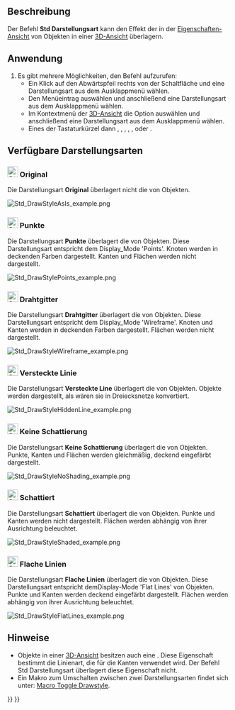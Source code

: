 <languages/>

{{Docnav/de
|[[Std_FreezeViews/de|AnsichtEinfrieren]]
|[[Std_SelBoundingBox/de|Auswahlbegrenzungsrahmen]]
|[[Std_View_Menu/de|Std Menü Ansicht]]
|IconL=
|IconR=Std_SelBoundingBox.svg
|IconC=Freecad.svg
}}

{{GuiCommand/de
|Name=Std DrawStyle
|Name/de=Std Darstellungsart
|MenuLocation=Ansicht → Darstellungsart → ...
|Workbenches=Alle
|Shortcut={{KEY|V}} {{KEY|1}} - {{KEY|V}} {{KEY|7}}
|SeeAlso=[[Std_SelBoundingBox/de|Std SelBoundingBox]]
}}

<span id="Description"></span>
==Beschreibung==

Der Befehl '''Std Darstellungsart''' kann den Effekt der {{PropertyView/de|Display Mode}} in der [[Property_View|Eigenschaften-Ansicht]] von Objekten in einer [[3D_view|3D-Ansicht]] überlagern.

<span id="Usage"></span>
==Anwendung==

# Es gibt mehrere Möglichkeiten, den Befehl aufzurufen:
#* Ein Klick auf den Abwärtspfeil rechts von der Schaltfläche {{Button|[[Image:Std_DrawStyleAsIs.svg|16px]] [[Std_DrawStyle/de|Darstellungsart]]}} und eine Darstellungsart aus dem Ausklappmenü wählen.
#* Den Menüeintrag {{MenuCommand|Ansicht → Darstellungsart}} auswählen und anschließend eine Darstellungsart aus dem Ausklappmenü wählen.
#* Im Kontextmenü der [[3D_View/de|3D-Ansicht]] die Option {{MenuCommand|Darstellungsart}} auswählen und anschließend eine Darstellungsart aus dem Ausklappmenü wählen.
#* Eines der Tastaturkürzel {{KEY|V}} dann {{KEY|1}}, {{KEY|2}}, {{KEY|3}}, {{KEY|4}}, {{KEY|5}}, {{KEY|6}} oder {{KEY|7}}.

<span id="Available_draw_styles"></span>
==Verfügbare Darstellungsarten==

<span id="24px_As_Is"></span>
===[[Image:Std_DrawStyleAsIs.svg|24px]] Original===

Die Darstellungsart '''Original''' überlagert nicht die {{PropertyView/de|Display Mode}} von Objekten.

[[Image:Std_DrawStyleAsIs_example.png]]
{{Caption|4 identische Objekte mit jeweils unterschiedlichen Display-Modes (von links nach rechts: 'Punkte', 'Drahtgitter', 'Schattiert' und 'Flat lines') mit der aktivierten Darstellungsart 'Original'}}

<span id="24px_Points"></span>
===[[Image:Std_DrawStylePoints.svg|24px]] Punkte===

Die Darstellungsart '''Punkte''' überlagert die {{PropertyView/de|Display Mode}} von Objekten. Diese Darstellungsart entspricht dem Display_Mode 'Points'. Knoten werden in deckenden Farben dargestellt. Kanten und Flächen werden nicht dargestellt.

[[Image:Std_DrawStylePoints_example.png]]
{{Caption|Dieselben Objekte mit Darstellungsart 'Punkte' aktiviert}}

<span id="24px_Wireframe"></span>
===[[Image:Std_DrawStyleWireFrame.svg|24px]] Drahtgitter===

Die Darstellungsart '''Drahtgitter''' überlagert die {{PropertyView/de|Display Mode}} von Objekten. Diese Darstellungsart entspricht dem Display_Mode 'Wireframe'. Knoten und Kanten werden in deckenden Farben dargestellt. Flächen werden nicht dargestellt.

[[Image:Std_DrawStyleWireframe_example.png]]
{{Caption|Dieselben Objekte mit Darstellungsart 'Drahtgitter' aktiviert}}

<span id="24px_Hidden_Line"></span>
===[[Image:Std_DrawStyleHiddenLine.svg|24px]] Versteckte Linie===

Die Darstellungsart '''Versteckte Line''' überlagert die {{PropertyView/de|Display Mode}} von Objekten. Objekte werden dargestellt, als wären sie in Dreiecksnetze konvertiert.

[[Image:Std_DrawStyleHiddenLine_example.png]]
{{Caption|Dieselben Objekte mit Darstellungsart 'Versteckte Linie' aktiviert}}

<span id="24px_No_Shading"></span>
===[[Image:Std_DrawStyleNoShading.svg|24px]] Keine Schattierung===

Die Darstellungsart '''Keine Schattierung''' überlagert die {{PropertyView/de|Display Mode}} von Objekten. Punkte, Kanten und Flächen werden gleichmäßig, deckend eingefärbt dargestellt.

[[Image:Std_DrawStyleNoShading_example.png]]
{{Caption|Dieselben Objekte mit Darstellungsart 'Keine Schattierung' aktiviert}}

<span id="24px_Shaded"></span>
===[[Image:Std_DrawStyleShaded.svg|24px]] Schattiert===

Die Darstellungsart '''Schattiert''' überlagert die {{PropertyView/de|Display Mode}} von Objekten. Punkte und Kanten werden nicht dargestellt. Flächen werden abhängig von ihrer Ausrichtung beleuchtet.

[[Image:Std_DrawStyleShaded_example.png]]
{{Caption|Dieselben Objekte mit Darstellungsart 'Schattiert' aktiviert}}

<span id="24px_Flat_Lines"></span>
===[[Image:Std_DrawStyleFlatLines.svg|24px]] Flache Linien===

Die Darstellungsart '''Flache Linien''' überlagert die {{PropertyView/de|Display Mode}} von Objekten. Diese Darstellungsart entspricht demDisplay-Mode 'Flat Lines' von Objekten. Punkte und Kanten werden deckend eingefärbt dargestellt. Flächen werden abhängig von ihrer Ausrichtung beleuchtet.

[[Image:Std_DrawStyleFlatLines_example.png]]
{{Caption|Dieselben Objekte mit Darstellungsart 'Flache Linien' aktiviert}}

<span id="Notes"></span>
==Hinweise==

* Objekte in einer [[3D_View/de|3D-Ansicht]] besitzen auch eine {{PropertyView/de|Draw Style}}. Diese Eigenschaft bestimmt die Linienart, die für die Kanten verwendet wird. Der Befehl Std Darstellungsart überlagert diese Eigenschaft nicht.
* Ein Makro zum Umschalten zwischen zwei Darstellungsarten findet sich unter: [[Macro_Toggle_Drawstyle|Macro Toggle Drawstyle]].


{{Docnav/de
|[[Std_FreezeViews/de|AnsichtEinfrieren]]
|[[Std_SelBoundingBox/de|Auswahlbegrenzungsrahmen]]
|[[Std_View_Menu/de|Std Menü Ansicht]]
|IconL=
|IconR=Std_SelBoundingBox.svg
|IconC=Freecad.svg
}}

{{Std_Base_navi{{#translation:}}}}
{{Userdocnavi{{#translation:}}}}